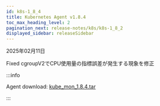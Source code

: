 ```yaml
---
id: k8s-1_8_4
title: Kubernetes Agent v1.8.4
toc_max_heading_level: 2
pagination_next: release-notes/k8s/k8s-1_8_2
displayed_sidebar: releaseSidebar
---
```


2025年02月11日

<Status priority='0'>Fixed</Status> cgroupV2でCPU使用量の指標誤差が発生する現象を修正

:::info

Agent download: [kube_mon_1.8.4.tar](https://repo.whatap.io/docker/kube_mon_1.8.4.tar)

:::
